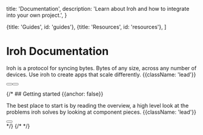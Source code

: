 
  title: 'Documentation',
  description:
    'Learn about Iroh and how to integrate into your own project.',
}

  {title: 'Guides', id: 'guides'},
  {title: 'Resources', id: 'resources'},
]

<HeroPattern />

# Iroh Documentation

Iroh is a protocol for syncing bytes. Bytes of any size, across any number of devices. Use iroh to create apps that scale differently. {{className: 'lead'}}

<div className="not-prose">
  <div className="mb-16 mt-6 flex gap-3">
    <Button href="/docs/quickstart" arrow="right" children="Quickstart" />
    <Button href="/docs/install" variant="outline" children="Install" />
  </div>
</div>

{/* ## Getting started {{anchor: false}}

The best place to start is by reading the overview, a high level look at the problems iroh solves by looking at component pieces. {{className: 'lead'}}

<div className="not-prose">
  <Button
    href="/overview"
    variant="text"
    arrow="right"
    children="Read the Overview"
  />
</div> */}

<Guides />

<Resources>
  <Resource
    href='/docs/api'
    name='API'
    description='Learn the Iroh API from the console, and in your language'
    icon='CodeBracketIcon'
    pattern={{ y: 32, squares: [[0, 2], [1, 4]] }}
  />
  <Resource
    href='/docs/sdks'
    name='SDKs'
    description='Iroh ships with SDKs for numerous languages and platforms'
    icon='ArchiveBoxIcon'
    pattern={{ y: -6, squares: [[-1, 2], [1, 3]] }}
  />
  <Resource
    href='/docs/examples/todos'
    name='Todos Example'
    description='See iroh in the classic TODO app example, with a CLI & desktop GUI'
    icon='UserIcon'
    pattern={{ y: 16, squares:[[0, 1],[1, 3]] }}
  />
  {/* <Resource
    href='/docs/spec'
    name='Spec'
    description='Read the work-in-progress iroh specification'
    icon='EnvelopeIcon'
    pattern={{ y: 32, squares: [[0, 2],[1, 4]] }}
  /> */}
  <Resource
    href='/docs/ipfs'
    name='iroh & IPFS'
    description='Iroh is an IPFS system.'
    icon='UsersIcon'
    pattern={{ y: 22, squares: [[0, 1]] }}
  />
</Resources>
